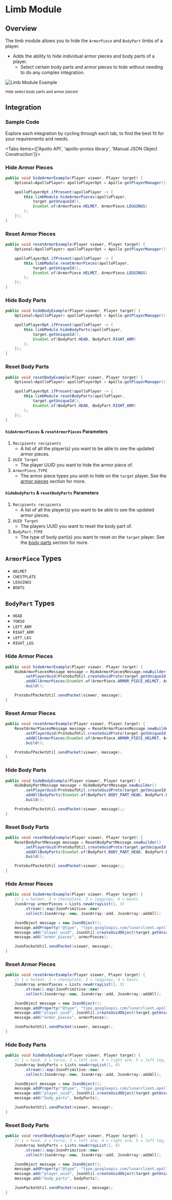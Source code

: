 
# Limb Module

## Overview

The limb module allows you to hide the `ArmorPiece` and `BodyPart` limbs of a player.

- Adds the ability to hide individual armor pieces and body parts of a player.
  - Select certain body parts and armor pieces to hide without needing to do any complex integration.

![Limb Module Example](https://i.imgur.com/nzq1aht.jpeg#center)

<div style={{ textAlign: "center" }}>
    <small>Hide select body parts and armor pieces!</small>
</div>

## Integration

### Sample Code
Explore each integration by cycling through each tab, to find the best fit for your requirements and needs.

<Tabs items={['Apollo API', 'apollo-protos library', 'Manual JSON Object Construction']}>

<Tab>

### Hide Armor Pieces

```java
public void hideArmorExample(Player viewer, Player target) {
    Optional<ApolloPlayer> apolloPlayerOpt = Apollo.getPlayerManager().getPlayer(viewer.getUniqueId());

    apolloPlayerOpt.ifPresent(apolloPlayer -> {
        this.limbModule.hideArmorPieces(apolloPlayer,
            target.getUniqueId(),
            EnumSet.of(ArmorPiece.HELMET, ArmorPiece.LEGGINGS)
        );
    });
}
```

### Reset Armor Pieces

```java
public void resetArmorExample(Player viewer, Player target) {
    Optional<ApolloPlayer> apolloPlayerOpt = Apollo.getPlayerManager().getPlayer(viewer.getUniqueId());

    apolloPlayerOpt.ifPresent(apolloPlayer -> {
        this.limbModule.resetArmorPieces(apolloPlayer,
            target.getUniqueId(),
            EnumSet.of(ArmorPiece.HELMET, ArmorPiece.LEGGINGS)
        );
    });
}
```

### Hide Body Parts

```java
public void hideBodyExample(Player viewer, Player target) {
    Optional<ApolloPlayer> apolloPlayerOpt = Apollo.getPlayerManager().getPlayer(viewer.getUniqueId());

    apolloPlayerOpt.ifPresent(apolloPlayer -> {
        this.limbModule.hideBodyParts(apolloPlayer,
            target.getUniqueId(),
            EnumSet.of(BodyPart.HEAD, BodyPart.RIGHT_ARM)
        );
    });
}
```

### Reset Body Parts

```java
public void resetBodyExample(Player viewer, Player target) {
    Optional<ApolloPlayer> apolloPlayerOpt = Apollo.getPlayerManager().getPlayer(viewer.getUniqueId());

    apolloPlayerOpt.ifPresent(apolloPlayer -> {
        this.limbModule.resetBodyParts(apolloPlayer,
            target.getUniqueId(),
            EnumSet.of(BodyPart.HEAD, BodyPart.RIGHT_ARM)
        );
    });
}
```

#### `hideArmorPieces` & `resetArmorPieces` Parameters

1. `Recipients recipients`
   - A list of all the player(s) you want to be able to see the updated armor pieces.
2. `UUID Target`
   - The player UUID you want to hide the armor piece of.
3. `ArmorPiece.TYPE`
   - The armor piece types you wish to hide on the `target` player. See the [armor pieces](#armorpiece-types) section for more.

#### `hideBodyParts` & `resetBodyParts` Parameters

1. `Recipients recipients`
   - A list of all the player(s) you want to be able to see the updated armor pieces.
2. `UUID Target`
   - The players UUID you want to reset the body part of.
3. `BodyPart.TYPE`
   - The type of body part(s) you want to reset on the `target` player. See the [body parts](#bodyparts-types) section for more.

## `ArmorPiece` Types

* `HELMET`
* `CHESTPLATE`
* `LEGGINGS`
* `BOOTS`

## `BodyPart` Types

* `HEAD`
* `TORSO`
* `LEFT_ARM`
* `RIGHT_ARM`
* `LEFT_LEG`
* `RIGHT_LEG`

</Tab>

<Tab>

### Hide Armor Pieces

```java
public void hideArmorExample(Player viewer, Player target) {
    HideArmorPiecesMessage message = HideArmorPiecesMessage.newBuilder()
        .setPlayerUuid(ProtobufUtil.createUuidProto(target.getUniqueId()))
        .addAllArmorPieces(EnumSet.of(ArmorPiece.ARMOR_PIECE_HELMET, ArmorPiece.ARMOR_PIECE_LEGGINGS))
        .build();

    ProtobufPacketUtil.sendPacket(viewer, message);
}
```

### Reset Armor Pieces

```java
public void resetArmorExample(Player viewer, Player target) {
    ResetArmorPiecesMessage message = ResetArmorPiecesMessage.newBuilder()
        .setPlayerUuid(ProtobufUtil.createUuidProto(target.getUniqueId()))
        .addAllArmorPieces(EnumSet.of(ArmorPiece.ARMOR_PIECE_HELMET, ArmorPiece.ARMOR_PIECE_LEGGINGS))
        .build();

    ProtobufPacketUtil.sendPacket(viewer, message);
}
```

### Hide Body Parts

```java
public void hideBodyExample(Player viewer, Player target) {
    HideBodyPartMessage message = HideBodyPartMessage.newBuilder()
        .setPlayerUuid(ProtobufUtil.createUuidProto(target.getUniqueId()))
        .addAllBodyParts(EnumSet.of(BodyPart.BODY_PART_HEAD, BodyPart.BODY_PART_RIGHT_ARM))
        .build();

    ProtobufPacketUtil.sendPacket(viewer, message);;
}
```

### Reset Body Parts

```java
public void resetBodyExample(Player viewer, Player target) {
    ResetBodyPartMessage message = ResetBodyPartMessage.newBuilder()
        .setPlayerUuid(ProtobufUtil.createUuidProto(target.getUniqueId()))
        .addAllBodyParts(EnumSet.of(BodyPart.BODY_PART_HEAD, BodyPart.BODY_PART_RIGHT_ARM))
        .build();

    ProtobufPacketUtil.sendPacket(viewer, message);;
}
```

</Tab>

<Tab>

### Hide Armor Pieces

```java
public void hideArmorExample(Player viewer, Player target) {
    // 1 = helmet, 2 = chestplate, 3 = leggings, 4 = boots
    JsonArray armorPieces = Lists.newArrayList(1, 3)
        .stream().map(JsonPrimitive::new)
        .collect(JsonArray::new, JsonArray::add, JsonArray::addAll);

    JsonObject message = new JsonObject();
    message.addProperty("@type", "type.googleapis.com/lunarclient.apollo.limb.v1.HideArmorPiecesMessage");
    message.add("player_uuid", JsonUtil.createUuidObject(target.getUniqueId()));
    message.add("armor_pieces", armorPieces);

    JsonPacketUtil.sendPacket(viewer, message);
}
```

### Reset Armor Pieces

```java
public void resetArmorExample(Player viewer, Player target) {
    // 1 = helmet, 2 = chestplate, 3 = leggings, 4 = boots
    JsonArray armorPieces = Lists.newArrayList(1, 3)
        .stream().map(JsonPrimitive::new)
        .collect(JsonArray::new, JsonArray::add, JsonArray::addAll);

    JsonObject message = new JsonObject();
    message.addProperty("@type", "type.googleapis.com/lunarclient.apollo.limb.v1.ResetArmorPiecesMessage");
    message.add("player_uuid", JsonUtil.createUuidObject(target.getUniqueId()));
    message.add("armor_pieces", armorPieces);

    JsonPacketUtil.sendPacket(viewer, message);
}
```

### Hide Body Parts

```java
public void hideBodyExample(Player viewer, Player target) {
    // 1 = head, 2 = torso, 3 = left arm, 4 = right arm, 5 = left leg, 6 = right leg
    JsonArray bodyParts = Lists.newArrayList(1, 4)
        .stream().map(JsonPrimitive::new)
        .collect(JsonArray::new, JsonArray::add, JsonArray::addAll);

    JsonObject message = new JsonObject();
    message.addProperty("@type", "type.googleapis.com/lunarclient.apollo.limb.v1.HideBodyPartMessage");
    message.add("player_uuid", JsonUtil.createUuidObject(target.getUniqueId()));
    message.add("body_parts", bodyParts);

    JsonPacketUtil.sendPacket(viewer, message);
}
```

### Reset Body Parts

```java
public void resetBodyExample(Player viewer, Player target) {
    // 1 = head, 2 = torso, 3 = left arm, 4 = right arm, 5 = left leg, 6 = right leg
    JsonArray bodyParts = Lists.newArrayList(1, 4)
        .stream().map(JsonPrimitive::new)
        .collect(JsonArray::new, JsonArray::add, JsonArray::addAll);

    JsonObject message = new JsonObject();
    message.addProperty("@type", "type.googleapis.com/lunarclient.apollo.limb.v1.ResetBodyPartMessage");
    message.add("player_uuid", JsonUtil.createUuidObject(target.getUniqueId()));
    message.add("body_parts", bodyParts);

    JsonPacketUtil.sendPacket(viewer, message);
}
```

</Tab>

</Tabs>
